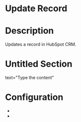 ﻿# Update Record

# Description

Updates a record in HubSpot CRM.

# Untitled Section

text="Type the content"

# Configuration

* 
*
